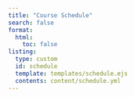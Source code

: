 ```yaml
---
title: "Course Schedule"
search: false
format:
  html:
    toc: false
listing:
  type: custom
  id: schedule
  template: templates/schedule.ejs
  contents: content/schedule.yml
---
```

